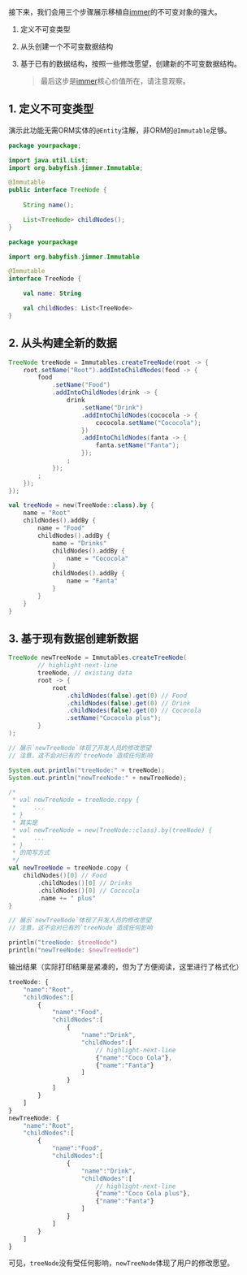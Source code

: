 
接下来，我们会用三个步骤展示移植自[immer](https://github.com/immerjs/immer)的不可变对象的强大。

1.  定义不可变类型

2.  从头创建一个不可变数据结构

3.  基于已有的数据结构，按照一些修改愿望，创建新的不可变数据结构。

    > 最后这步是[immer](https://github.com/immerjs/immer)核心价值所在，请注意观察。

## 1. 定义不可变类型

演示此功能无需ORM实体的`@Entity`注解，非ORM的`@Immutable`足够。

<Tabs groupId="language">
<TabItem value="java" label="Java">

```java title="TreeNode.java"
package yourpackage;

import java.util.List;
import org.babyfish.jimmer.Immutable;

@Immutable 
public interface TreeNode {
    
    String name();

    List<TreeNode> childNodes();
}
```

</TabItem>
<TabItem value="kotlin" label="Kotlin">

```kotlin title="TreeNode.kt"
package yourpackage

import org.babyfish.jimmer.Immutable

@Immutable
interface TreeNode {

    val name: String

    val childNodes: List<TreeNode>
}
```

</TabItem>
</Tabs>

## 2. 从头构建全新的数据

<Tabs groupId="language">
<TabItem value="java" label="Java">

```java
TreeNode treeNode = Immutables.createTreeNode(root -> {
    root.setName("Root").addIntoChildNodes(food -> {
        food
            .setName("Food")
            .addIntoChildNodes(drink -> {
                drink
                    .setName("Drink")
                    .addIntoChildNodes(cococola -> {
                        cococola.setName("Cococola");
                    })
                    .addIntoChildNodes(fanta -> {
                        fanta.setName("Fanta");
                    });
                ;
            });
        ;
    });
});
```

</TabItem>
<TabItem value="kotlin" label="Kotlin">

```kotlin
val treeNode = new(TreeNode::class).by {
    name = "Root"
    childNodes().addBy {
        name = "Food"
        childNodes().addBy {
            name = "Drinks"
            childNodes().addBy {
                name = "Cococola"
            }
            childNodes().addBy {
                name = "Fanta"
            }
        }
    }
}
```

</TabItem>
</Tabs>

## 3. 基于现有数据创建新数据

<Tabs groupId="language">
<TabItem value="java" label="Java">

```java
TreeNode newTreeNode = Immutables.createTreeNode(
        // highlight-next-line
        treeNode, // existing data
        root -> {
            root
                .childNodes(false).get(0) // Food
                .childNodes(false).get(0) // Drink
                .childNodes(false).get(0) // Cococola
                .setName("Cococola plus");
        }
);

// 展示`newTreeNode`体现了开发人员的修改愿望
// 注意，这不会对已有的`treeNode`造成任何影响

System.out.println("treeNode:" + treeNode);
System.out.println("newTreeNode:" + newTreeNode);
```

</TabItem>
<TabItem value="kotlin" label="Kotlin">

```kotlin
/*
 * val newTreeNode = treeNode.copy {
 *     ...
 * }
 * 其实是
 * val newTreeNode = new(TreeNode::class).by(treeNode) {
 *     ... 
 * }
 * 的简写方式
 */
val newTreeNode = treeNode.copy {
    childNodes()[0] // Food
        .childNodes()[0] // Drinks
        .childNodes()[0] // Cococola
        .name += " plus"
}

// 展示`newTreeNode`体现了开发人员的修改愿望
// 注意，这不会对已有的`treeNode`造成任何影响

println("treeNode: $treeNode")
println("newTreeNode: $newTreeNode")
```

</TabItem>
</Tabs>

输出结果（实际打印结果是紧凑的，但为了方便阅读，这里进行了格式化）

```javascript
treeNode: {
    "name":"Root",
    "childNodes":[
        {
            "name":"Food",
            "childNodes":[
                {
                    "name":"Drink",
                    "childNodes":[
                        // highlight-next-line
                        {"name":"Coco Cola"},
                        {"name":"Fanta"}
                    ]
                }
            ]
        }
    ]
}
newTreeNode: {
    "name":"Root",
    "childNodes":[
        {
            "name":"Food",
            "childNodes":[
                {
                    "name":"Drink",
                    "childNodes":[
                        // highlight-next-line
                        {"name":"Coco Cola plus"},
                        {"name":"Fanta"}
                    ]
                }
            ]
        }
    ]
}
```

可见，`treeNode`没有受任何影响，`newTreeNode`体现了用户的修改愿望。